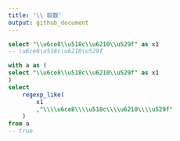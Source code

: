 ```yaml
---
title: '\\ 取数'
output: github_document
---
```


```sql
select "\\u6ce8\\u518c\\u6210\\u529f" as x1
-- \u6ce8\u518c\u6210\u529f

with a as (
select "\\u6ce8\\u518c\\u6210\\u529f" as x1
)
select 
    regexp_like(
        x1
        ,"\\\\u6ce8\\\\u518c\\\\u6210\\\\u529f"
    )
from a
-- true
```

